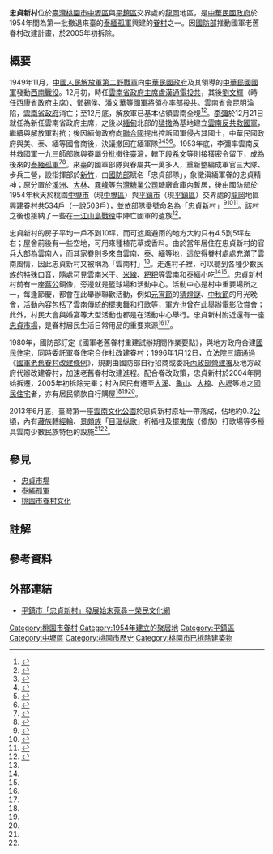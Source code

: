 {{Not|空軍忠貞新村}}
'''忠貞新村'''位於[[臺灣|臺灣]][[桃園市|桃園市]][[中壢區|中壢區]]與[[平鎮區|平鎮區]]交界處的[[龍岡|龍岡]]地區{{noteTag|name=忠貞新村|1=實際上忠貞新村屬平鎮鄉（今平鎮區）所轄<ref name=gong2002>{{cite|author=龔學珍|title=不再流浪的孤軍：忠貞新村訪談|url=|publisher=[[國史館|國史館]]|year=2002}}</ref>，而村旁的[[忠貞市場|忠貞市場]]範圍則橫跨中壢及平鎮。}}，是[[中華民國政府|中華民國政府]]於1954年間為第一批撤退來臺的[[泰緬孤軍|泰緬孤軍]]興建的[[眷村|眷村]]之一。因[[中華民國國防部|國防部]]推動國軍老舊眷村改建計畫，於2005年初拆除。

== 概要 ==
1949年11月，[[中國人民解放軍|中國人民解放軍]][[中國人民解放軍第二野戰軍|第二野戰軍]]向[[中華民國政府|中華民國政府]]及其領導的[[中華民國國軍|中華民國國軍]]發動[[西南戰役|西南戰役]]。12月初，時任[[雲南省政府主席|雲南省政府主席]][[盧漢|盧漢]][[盧漢雲南起義|通電投共]]，其後[[劉文輝|劉文輝]]（時任[[西康省政府主席|西康省政府主席]]）、[[鄧錫侯|鄧錫侯]]、[[潘文華|潘文華]]等國軍將領亦[[彭縣起義|率部投共]]。雲南[[省會|省會]][[昆明|昆明]]淪陷，[[雲南省政府|雲南省政府]]消亡；至12月底，解放軍已基本佔領雲南全境<ref>{{Cite web|url=http://dangshi.people.com.cn/GB/151935/170754/10299069.html|title=解放昆明，“学生军”立了大功|date=2009|accessdate=2019-01-04|publisher=[[人民網|人民網]]黨史頻道|archive-url=https://web.archive.org/web/20190212011931/http://dangshi.people.com.cn/GB/151935/170754/10299069.html|archive-date=2019年2月12日|dead-url=yes}}</ref><ref>{{Cite web|url=http://210.241.75.208/scripts/newsnote/tornado/searcher.exe?s=1&a=15&z=1&k=&m=0&Property=1;,&p=%B6%B3%AB%6E%AC%D9&v=root&b=106|title=雲南省|accessdate=2019-01-03|work=[[國史館|國史館]]民國重要史事檢索系統|date=|publisher=}}{{Dead link|date=2019年12月 |bot=InternetArchiveBot |fix-attempted=yes }}</ref>。[[李彌|李彌]]於12月21日就任為新任雲南省政府主席，之後以[[緬甸|緬甸]]北部的[[猛撒|猛撒]]為基地建立[[雲南反共救國軍|雲南反共救國軍]]，繼續與解放軍對抗；後因緬甸政府向[[聯合國|聯合國]]提出控訴國軍侵占其國土，中華民國政府與美、泰、緬等國會商後，決議撤回在緬軍隊<ref>{{Cite web|title=李彌 - 民國重要史事檢索系統|url=http://210.241.75.208/scripts/newsnote/tornado/searcher.exe?p=%A7%F5%C0%B1&property=1%3B%2C&h=0&l=0&a=15&f=0&z=1&t=0&v=root|work=國史館|accessdate=2019-01-28|author=|date=|publisher=|archive-date=2019-06-11|archive-url=https://web.archive.org/web/20190611081536/http://210.241.75.208/scripts/newsnote/tornado/searcher.exe?p=%A7%F5%C0%B1&property=1%3B%2C&h=0&l=0&a=15&f=0&z=1&t=0&v=root}}</ref><ref>{{Cite web|title=《聯合國大會717號決議》|url=http://www.refworld.org/docid/3b00f08388.html|date=1953-12-08|publisher=[[聯合國難民署|聯合國難民署]]|access-date=2019-02-11|archive-url=https://web.archive.org/web/20141214074906/http://www.refworld.org/docid/3b00f08388.html|archive-date=2014-12-14|dead-url=no|language=en}}</ref><ref>{{Cite web|url=http://www.refworld.org/docid/3b00f08018.html|title=《聯合國大會815號決議》|date=1954-10-29|publisher=聯合國難民署|access-date=2019-02-11|archive-url=https://web.archive.org/web/20141214075102/http://www.refworld.org/docid/3b00f08018.html|archive-date=2014-12-14|dead-url=no|language=en}}</ref><ref>{{Cite journal|title=〈我仍貫澈已定政策 力促李部自緬撤退 李彌將軍已接受政府之勸令 派李文彬赴泰從事細節諮商 葉公超外長昨發表聲明〉|author=|url=http://p8080-tbmc.nlpi.edu.tw.eproxy.nlpi.edu.tw:2048/cnnewsapp/servlet/ShowService?&path=ftimg/&title=/cn1953/07/19/00001.pdf|journal=《[[中央日報|中央日報]]》|issue=|doi=|others=|year=1953-07-19|volume=|page=|pmid=|access-date=2021-09-05|archive-date=2021-09-05|archive-url=https://web.archive.org/web/20210905152655/https://login.eproxy.nlpi.edu.tw:2443/login?qurl=http%3A%2F%2Ftbmc.nlpi.edu.tw%3A8080%2Fcnnewsapp%2Fservlet%2FShowService%3Fpath%3Dftimg%252F%26title%3D%252Fcn1953%252F07%252F19%252F00001.pdf|dead-url=no}}{{Registration required}}</ref>。1953年底，李彌率雲南反共救國軍一九三師部隊與眷屬分批撤往臺灣，轄下[[段希文|段希文]]等則接獲密令留下，成為後來的[[泰緬孤軍|泰緬孤軍]]<ref>{{Cite web|title=緬境國軍撤臺|url=https://art.archives.gov.tw/Theme.aspx?MenuID=560|accessdate=2019-09-23|date=2014-01-01|work=檔案支援教學網|publisher=[[國家發展委員會|國家發展委員會]][[國家發展委員會檔案管理局|檔案管理局]]|archive-url=https://web.archive.org/web/20190923114744/https://art.archives.gov.tw/Theme.aspx%3FMenuID%3D560|archive-date=2019-09-23|dead-url=no}}</ref><ref name=":0">{{Cite web|title=國民政府遷台後蓋的第一座眷村，你知道在哪裡嗎？|url=https://www.thenewslens.com/article/12591|accessdate=2019-09-23|date=2015-02-17|author=張哲生|work=關鍵評論網|archive-url=https://web.archive.org/web/20190710142709/https://www.thenewslens.com/article/12591|archive-date=2019-07-10|dead-url=no}}</ref>。來臺的國軍部隊與眷屬共一萬多人，重新整編成軍官三大隊、步兵三營，設指揮部於[[新竹|新竹]]，由[[中華民國國防部|國防部]]賦名「忠貞部隊」，象徵滇緬軍眷的忠貞精神；原分置於[[溪洲_(嘉義縣)|溪洲]]、[[大林鎮_(台灣)|大林]]、[[霧峰區|霧峰]]等[[台灣糖業公司|台灣糖業公司]]糖廠倉庫內暫居，後由國防部於1954年秋天於桃園[[中壢市|中壢市]]（現[[中壢區|中壢區]]）與[[平鎮市|平鎮市]]（現[[平鎮區|平鎮區]]）交界處的[[龍岡|龍岡]]地區興建眷村共534戶（一說503戶），並依部隊番號命名為「忠貞新村」<ref name=":1">{{Cite web|title=平鎮市「忠貞新村」發展始末蒐尋|url=https://lov.vac.gov.tw/Village/Content.aspx?i=72&c=3|accessdate=2019-09-23|author=桃園縣榮服處|date=|work=榮民文化網|publisher=[[國軍退除役官兵輔導委員會|國軍退除役官兵輔導委員會]]|archive-url=https://web.archive.org/web/20160909033436/http://lov.vac.gov.tw/village/Content.aspx?i=72&c=3|archive-date=2016-09-09|dead-url=no}}</ref><ref name=":2">{{Cite web|title=【民報】【民報文化】桃園眷村的故事|url=https://www.peoplenews.tw/news/0f4912f4-bd89-40e0-ab2f-dfee0da3f21d|accessdate=2019-09-23|date=2015-07-03|author=顏毓瑩|publisher=[[民報_(2014年)|民報]]|archive-url=https://web.archive.org/web/20190710142709/https://www.peoplenews.tw/news/0f4912f4-bd89-40e0-ab2f-dfee0da3f21d|archive-date=2019-07-10|dead-url=no}}</ref><ref>{{Cite web|title=魅力商圈|url=https://edb.tycg.gov.tw/home.jsp?id=144&mcustomize=onemessages_view.jsp&dataserno=201408070002|accessdate=2019-09-23|date=2014-08-07|author=[[桃園市政府經濟發展局|桃園市政府經濟發展局]]|publisher=[[桃園市政府|桃園市政府]]|archive-date=2021-09-05|archive-url=https://web.archive.org/web/20210905152704/https://edb.tycg.gov.tw/home.jsp?id=144&mcustomize=onemessages_view.jsp&dataserno=201408070002|dead-url=no}}</ref>。該村之後也接納了一些在[[一江山島戰役|一江山島戰役]]中陣亡國軍的遺族<ref>{{Cite news|url=http://newsdb.ncl.edu.tw.eproxy.nlpi.edu.tw:2048/ttscgi/newsimgs?un1956/01/19/00001.tif|title=〈教養烈士遺孤 矢志復國復仇 各界代表昨往忠貞新村 慰問全體一江烈士遺族〉|author=|date=1956-01-19|work=《[[聯合報|聯合報]]》|publisher=|accessdate=2019-09-23|language=|format=|archive-date=2021-09-05|archive-url=https://web.archive.org/web/20210905152655/https://login.eproxy.nlpi.edu.tw:2443/login?qurl=http%3A%2F%2Fnewsdb.ncl.edu.tw%2Fttscgi%2Fnewsimgs%3Fun1956%252F01%252F19%252F00001.tif|dead-url=no}}{{Registration required}}</ref>。

忠貞新村的房子平均一戶不到10坪，而可遮風避雨的地方大約只有4.5到5坪左右；屋舍前後有一些空地，可用來種植花草或香料。由於當年居住在忠貞新村的官兵大部為雲南人，而其家眷則多來自雲南、泰、緬等地，這使得眷村處處充滿了雲南風情，因此忠貞新村又被稱為「雲南村」<ref name=":0" />。走進村子裡，可以聽到各種少數民族的特殊口音，隨處可見雲南米干、[[米線|米線]]、[[粑粑|粑粑]]等雲南和泰緬小吃<ref name=":0" /><ref name=":1" />。忠貞新村村前有一座[[蔣中正|蔣公]]銅像，旁邊就是籃球場和活動中心。活動中心是村中重要場所之一，每逢節慶，都會在此舉辦聯歡活動，例如[[元宵節|元宵節]]的[[猜燈謎|猜燈謎]]、[[中秋節|中秋節]]的月光晚會，活動內容包括了雲南傳統的[[擺夷舞|擺夷舞]]和[[打歌|打歌]]等，軍方也曾在此舉辦電影欣賞會；此外，村民大會與婚宴等大型活動也都是在活動中心舉行。忠貞新村附近還有一座[[忠貞市場|忠貞市場]]，是眷村居民生活日常用品的重要來源<ref name=":0" /><ref name=":2" />。

1980年，國防部訂定《國軍老舊眷村重建試辦期間作業要點》，與地方政府合建[[國民住宅|國民住宅]]，同時委託軍眷住宅合作社改建眷村；1996年1月12日，[[立法院|立法院]][[三讀通過|三讀通過]]《[[s:國軍老舊眷村改建條例_(民國85年)|國軍老舊眷村改建條例]]》，規劃由國防部自行招商或委託[[內政部營建署|內政部營建署]]及地方政府代辦改建眷村，加速老舊眷村改建進程。配合眷改政策，忠貞新村於2004年開始拆遷，2005年初拆除完畢；村內居民有遷至[[大溪區|大溪]]、[[龜山區|龜山]]、[[大湳_(桃園市)|大楠]]、[[內壢|內壢]]等地之[[國民住宅|國民住宅]]者，亦有居民領款自行購屋<ref name=":0" /><ref name=":1" /><ref name=":2" />。

2013年6月底，臺灣第一座[[雲南文化公園|雲南文化公園]]於忠貞新村原址一帶落成，佔地約0.2[[公頃|公頃]]，內有[[藏族|藏族]][[轉經輪|轉經輪]]、[[景頗族|景頗族]]「[[目瑙纵歌|目瑙纵歌]]」祈福柱及[[傣族|擺夷族]]（傣族）打歌場等多種具雲南少數民族特色的設施<ref name=":0" /><ref name=":2" />。

== 參見 ==
* [[忠貞市場|忠貞市場]]
* [[泰緬孤軍|泰緬孤軍]]
* [[桃園市眷村文化|桃園市眷村文化]]

== 註解 ==
{{NoteFoot}}

== 參考資料 ==
{{reflist}}

== 外部連結 ==
* [https://lov.vac.gov.tw/Village/Content.aspx?i=72&c=3 平鎮市「忠貞新村」發展始末蒐尋－榮民文化網] {{Wayback|url=https://lov.vac.gov.tw/Village/Content.aspx?i=72&c=3 |date=20160909033436 }} {{zh-hant icon}}

{{桃園市眷村}}

[[Category:桃園市眷村|Category:桃園市眷村]]
[[Category:1954年建立的聚居地|Category:1954年建立的聚居地]]
[[Category:平鎮區|Category:平鎮區]]
[[Category:中壢區|Category:中壢區]]
[[Category:桃園市歷史|Category:桃園市歷史]]
[[Category:桃園市已拆除建築物|Category:桃園市已拆除建築物]]